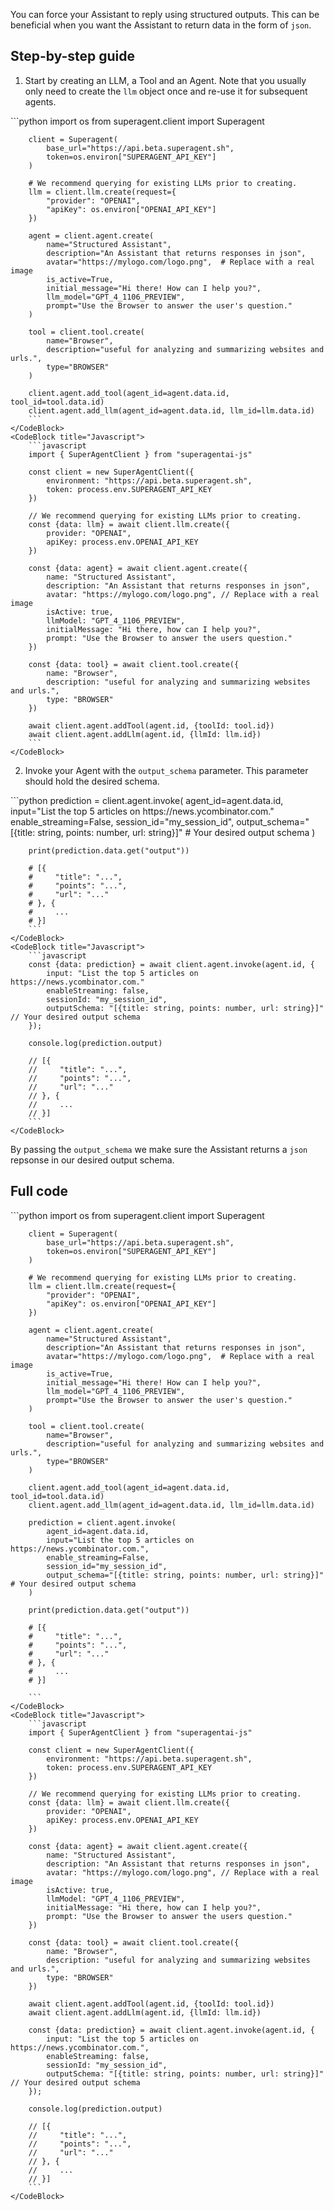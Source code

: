 You can force your Assistant to reply using structured outputs. This can be beneficial when you want the Assistant to return data in the form of `json`. 

## Step-by-step guide

1. Start by creating an LLM, a Tool and an Agent. Note that you usually only need to create the `llm` object once and re-use it for subsequent agents. 
<CodeBlocks>
    <CodeBlock title="Python">
        ```python
        import os
        from superagent.client import Superagent
        
        client = Superagent(
            base_url="https://api.beta.superagent.sh",
            token=os.environ["SUPERAGENT_API_KEY"]
        )

        # We recommend querying for existing LLMs prior to creating.
        llm = client.llm.create(request={
            "provider": "OPENAI",
            "apiKey": os.environ["OPENAI_API_KEY"]
        })

        agent = client.agent.create(
            name="Structured Assistant",
            description="An Assistant that returns responses in json",
            avatar="https://mylogo.com/logo.png",  # Replace with a real image
            is_active=True,
            initial_message="Hi there! How can I help you?",
            llm_model="GPT_4_1106_PREVIEW",
            prompt="Use the Browser to answer the user's question."
        )

        tool = client.tool.create(
            name="Browser",
            description="useful for analyzing and summarizing websites and urls.",
            type="BROWSER"
        )

        client.agent.add_tool(agent_id=agent.data.id, tool_id=tool.data.id)
        client.agent.add_llm(agent_id=agent.data.id, llm_id=llm.data.id)
        ```
    </CodeBlock>
    <CodeBlock title="Javascript">
        ```javascript 
        import { SuperAgentClient } from "superagentai-js"

        const client = new SuperAgentClient({
            environment: "https://api.beta.superagent.sh",
            token: process.env.SUPERAGENT_API_KEY
        })

        // We recommend querying for existing LLMs prior to creating.
        const {data: llm} = await client.llm.create({
            provider: "OPENAI",
            apiKey: process.env.OPENAI_API_KEY
        })

        const {data: agent} = await client.agent.create({
            name: "Structured Assistant",
            description: "An Assistant that returns responses in json",
            avatar: "https://mylogo.com/logo.png", // Replace with a real image
            isActive: true,
            llmModel: "GPT_4_1106_PREVIEW",
            initialMessage: "Hi there, how can I help you?",
            prompt: "Use the Browser to answer the users question."
        })

        const {data: tool} = await client.tool.create({
            name: "Browser",
            description: "useful for analyzing and summarizing websites and urls.",
            type: "BROWSER"
        })

        await client.agent.addTool(agent.id, {toolId: tool.id})
        await client.agent.addLlm(agent.id, {llmId: llm.id})
        ```
    </CodeBlock>
</CodeBlocks>

2. Invoke your Agent with the `output_schema` parameter. This parameter should hold the desired schema. 
<CodeBlocks>
    <CodeBlock title="Python">
        ```python 
        prediction = client.agent.invoke(
            agent_id=agent.data.id,
            input="List the top 5 articles on https://news.ycombinator.com."
            enable_streaming=False,
            session_id="my_session_id",
            output_schema="[{title: string, points: number, url: string}]" # Your desired output schema
        )

        print(prediction.data.get("output"))

        # [{
        #     "title": "...",
        #     "points": "...",
        #     "url": "..."
        # }, {
        #     ...
        # }]
        ```
    </CodeBlock>
    <CodeBlock title="Javascript">
        ```javascript 
        const {data: prediction} = await client.agent.invoke(agent.id, {
            input: "List the top 5 articles on https://news.ycombinator.com."
            enableStreaming: false,
            sessionId: "my_session_id",
            outputSchema: "[{title: string, points: number, url: string}]" // Your desired output schema
        });

        console.log(prediction.output)

        // [{
        //     "title": "...",
        //     "points": "...",
        //     "url": "..."
        // }, {
        //     ...
        // }]
        ```
    </CodeBlock>
</CodeBlocks>    
    

By passing the `output_schema` we make sure the Assistant returns a `json` repsonse in our desired output schema.

## Full code
<CodeBlocks>
    <CodeBlock title="Python">
        ```python
        import os
        from superagent.client import Superagent

        client = Superagent(
            base_url="https://api.beta.superagent.sh",
            token=os.environ["SUPERAGENT_API_KEY"]
        )

        # We recommend querying for existing LLMs prior to creating.
        llm = client.llm.create(request={
            "provider": "OPENAI",
            "apiKey": os.environ["OPENAI_API_KEY"]
        })

        agent = client.agent.create(
            name="Structured Assistant",
            description="An Assistant that returns responses in json",
            avatar="https://mylogo.com/logo.png",  # Replace with a real image
            is_active=True,
            initial_message="Hi there! How can I help you?",
            llm_model="GPT_4_1106_PREVIEW",
            prompt="Use the Browser to answer the user's question."
        )

        tool = client.tool.create(
            name="Browser",
            description="useful for analyzing and summarizing websites and urls.",
            type="BROWSER"
        )

        client.agent.add_tool(agent_id=agent.data.id, tool_id=tool.data.id)
        client.agent.add_llm(agent_id=agent.data.id, llm_id=llm.data.id)

        prediction = client.agent.invoke(
            agent_id=agent.data.id,
            input="List the top 5 articles on https://news.ycombinator.com.",
            enable_streaming=False,
            session_id="my_session_id",
            output_schema="[{title: string, points: number, url: string}]" # Your desired output schema
        )

        print(prediction.data.get("output"))

        # [{
        #     "title": "...",
        #     "points": "...",
        #     "url": "..."
        # }, {
        #     ...
        # }]

        ```
    </CodeBlock>
    <CodeBlock title="Javascript">
        ```javascript
        import { SuperAgentClient } from "superagentai-js"

        const client = new SuperAgentClient({
            environment: "https://api.beta.superagent.sh",
            token: process.env.SUPERAGENT_API_KEY
        })

        // We recommend querying for existing LLMs prior to creating.
        const {data: llm} = await client.llm.create({
            provider: "OPENAI",
            apiKey: process.env.OPENAI_API_KEY
        })

        const {data: agent} = await client.agent.create({
            name: "Structured Assistant",
            description: "An Assistant that returns responses in json",
            avatar: "https://mylogo.com/logo.png", // Replace with a real image
            isActive: true,
            llmModel: "GPT_4_1106_PREVIEW",
            initialMessage: "Hi there, how can I help you?",
            prompt: "Use the Browser to answer the users question."
        })

        const {data: tool} = await client.tool.create({
            name: "Browser",
            description: "useful for analyzing and summarizing websites and urls.",
            type: "BROWSER"
        })

        await client.agent.addTool(agent.id, {toolId: tool.id})
        await client.agent.addLlm(agent.id, {llmId: llm.id})

        const {data: prediction} = await client.agent.invoke(agent.id, {
            input: "List the top 5 articles on https://news.ycombinator.com.",
            enableStreaming: false,
            sessionId: "my_session_id",
            outputSchema: "[{title: string, points: number, url: string}]" // Your desired output schema
        });

        console.log(prediction.output)

        // [{
        //     "title": "...",
        //     "points": "...",
        //     "url": "..."
        // }, {
        //     ...
        // }]
        ```
    </CodeBlock>
</CodeBlocks>  

